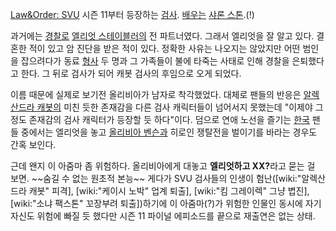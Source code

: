 [[Law&Order: SVU]] 시즌 11부터 등장하는 [[검사]]. [[배우]]는 [[샤론 스톤]].(!)

과거에는 [[경찰]]로 [[엘리엇 스테이블러]]의 전 파트너였다. 그래서 엘리엇을 잘 알고 있다. 결혼한 적이 있고 암 진단을 받은 적이 있다. 정확한 사유는 나오지는 않았지만 어떤 범인을 잡으려다가 동료 [[형사]] 두 명과 그 가족들이 불에 타죽는 사태로 인해 경찰을 은퇴했다고 한다. 그 뒤로 검사가 되어 캐봇 검사의 후임으로 오게 되었다. 

이름 때문에 실제로 보기전 올리비아가 남자로 착각했었다. 대체로 팬들의 반응은 [[알렉산드라 캐봇]]의 미친 듯한 존재감을 다른 검사 캐릭터들이 넘어서지 못했는데 "이제야 그 정도 존재감의 검사 캐릭터가 등장할 듯 하다"이다. 덤으로 연애 노선을 즐기는 [[한국]] 팬들 중에서는 엘리엇을 놓고 [[올리비아 벤슨]]과 히로인 쟁탈전을 벌이기를 바라는 경우도 간혹 보인다.

근데 왠지 이 아줌마 좀 위험하다. 올리비아에게 대놓고 '''엘리엇하고 XX?'''라고 묻는 걸 보면. ~~숨길 수 없는 원초적 본능~~ 게다가 SVU 검사들의 인생이 험난([wiki:"알렉산드라 캐봇" 피격], [wiki:"케이시 노박" 업계 퇴출], [wiki:"킴 그레이렉" 그냥 볍진], [wiki:"소냐 팩스톤" 꼬장부려 퇴출])하기에 이 아줌마(?)가 위험한 인물인 동시에 자기 자신도 위험에 빠질 듯 했다만 시즌 11 파이널 에피소드를 끝으로 재출연은 없는 상태.
